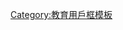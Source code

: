 {{Userbox
  |id=文
  |info=這個用戶正在攻读或曾经攻读[[文科]]类专业。
  |info-s=10
  |border-c = #88FFFF
  |id-c     = #88FFFF
  |info-c   = #EEFFFF
  |usercategory = 文科维基人
  |nocat    = {{{nocat|}}}
}}<noinclude>
[[Category:教育用戶框模板]]
</noinclude>